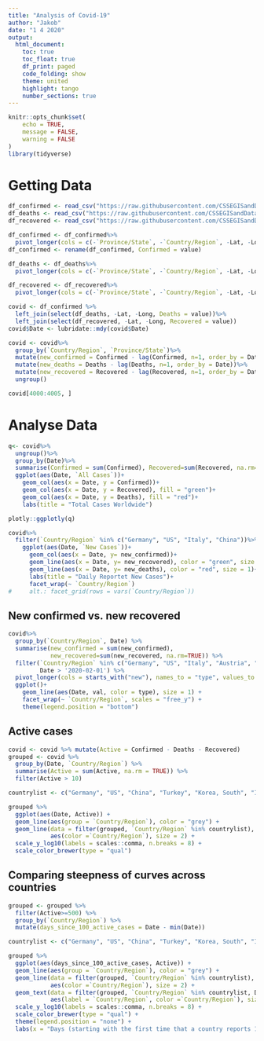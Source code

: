 ```yaml
---
title: "Analysis of Covid-19"
author: "Jakob"
date: "1 4 2020"
output: 
  html_document:
    toc: true
    toc_float: true
    df_print: paged
    code_folding: show  
    theme: united
    highlight: tango
    number_sections: true
---
```


```r
knitr::opts_chunk$set(
	echo = TRUE,
	message = FALSE,
	warning = FALSE
)
library(tidyverse)
```

# Getting Data
```r

df_confirmed <- read_csv("https://raw.githubusercontent.com/CSSEGISandData/COVID-19/master/csse_covid_19_data/csse_covid_19_time_series/time_series_covid19_confirmed_global.csv")
df_deaths <- read_csv("https://raw.githubusercontent.com/CSSEGISandData/COVID-19/master/csse_covid_19_data/csse_covid_19_time_series/time_series_covid19_deaths_global.csv")
df_recovered <- read_csv("https://raw.githubusercontent.com/CSSEGISandData/COVID-19/master/csse_covid_19_data/csse_covid_19_time_series/time_series_covid19_recovered_global.csv")

df_confirmed <- df_confirmed%>%
  pivot_longer(cols = c(-`Province/State`, -`Country/Region`, -Lat, -Long), names_to = "Date")
df_confirmed <- rename(df_confirmed, Confirmed = value)

df_deaths <- df_deaths%>%
  pivot_longer(cols = c(-`Province/State`, -`Country/Region`, -Lat, -Long), names_to = "Date")

df_recovered <- df_recovered%>%
  pivot_longer(cols = c(-`Province/State`, -`Country/Region`, -Lat, -Long), names_to = "Date")

covid <- df_confirmed %>%
  left_join(select(df_deaths, -Lat, -Long, Deaths = value))%>%
  left_join(select(df_recovered, -Lat, -Long, Recovered = value))
covid$Date <- lubridate::mdy(covid$Date)

covid <- covid%>%
  group_by(`Country/Region`, `Province/State`)%>%
  mutate(new_confirmed = Confirmed - lag(Confirmed, n=1, order_by = Date))%>%
  mutate(new_deaths = Deaths - lag(Deaths, n=1, order_by = Date))%>%
  mutate(new_recovered = Recovered - lag(Recovered, n=1, order_by = Date))%>%
  ungroup()

covid[4000:4005, ]
```

# Analyse Data
```r
q<- covid%>%
  ungroup()%>%
  group_by(Date)%>%
  summarise(Confirmed = sum(Confirmed), Recovered=sum(Recovered, na.rm=TRUE), Deaths=sum(Deaths))%>%
  ggplot(aes(Date, `All Cases`))+
    geom_col(aes(x = Date, y = Confirmed))+
    geom_col(aes(x = Date, y = Recovered), fill = "green")+
    geom_col(aes(x = Date, y = Deaths), fill = "red")+
    labs(title = "Total Cases Worldwide")

plotly::ggplotly(q)

covid%>%
  filter(`Country/Region` %in% c("Germany", "US", "Italy", "China"))%>%
    ggplot(aes(Date, `New Cases`))+
      geom_col(aes(x = Date, y= new_confirmed))+
      geom_line(aes(x = Date, y= new_recovered), color = "green", size = 1)+
      geom_line(aes(x = Date, y= new_deaths), color = "red", size = 1)+
      labs(title = "Daily Reportet New Cases")+
      facet_wrap(~ `Country/Region`)
#     alt.: facet_grid(rows = vars(`Country/Region`))


```

## New confirmed vs. new recovered

```r
covid%>%
  group_by(`Country/Region`, Date) %>%
  summarise(new_confirmed = sum(new_confirmed), 
            new_recovered=sum(new_recovered, na.rm=TRUE)) %>%
  filter(`Country/Region` %in% c("Germany", "US", "Italy", "Austria", "China", "Korea, South"), 
         Date > '2020-02-01') %>%
  pivot_longer(cols = starts_with("new"), names_to = "type", values_to = "val") %>%
  ggplot()+
    geom_line(aes(Date, val, color = type), size = 1) +
    facet_wrap(~ `Country/Region`, scales = "free_y") +
    theme(legend.position = "bottom")
```


## Active cases
```r
covid <- covid %>% mutate(Active = Confirmed - Deaths - Recovered)
grouped <- covid %>% 
  group_by(Date, `Country/Region`) %>%
  summarise(Active = sum(Active, na.rm = TRUE)) %>%
  filter(Active > 10) 

countrylist <- c("Germany", "US", "China", "Turkey", "Korea, South", "Italy", "Russia", "Japan")

grouped %>%
  ggplot(aes(Date, Active)) +
  geom_line(aes(group = `Country/Region`), color = "grey") +
  geom_line(data = filter(grouped, `Country/Region` %in% countrylist), 
            aes(color =`Country/Region`), size = 2) +
  scale_y_log10(labels = scales::comma, n.breaks = 8) +
  scale_color_brewer(type = "qual")

```

## Comparing steepness of curves across countries
```r
grouped <- grouped %>% 
  filter(Active>=500) %>% 
  group_by(`Country/Region`) %>% 
  mutate(days_since_100_active_cases = Date - min(Date))

countrylist <- c("Germany", "US", "China", "Turkey", "Korea, South", "Italy",  "Japan",  "Austria")

grouped %>%
  ggplot(aes(days_since_100_active_cases, Active)) +
  geom_line(aes(group = `Country/Region`), color = "grey") +
  geom_line(data = filter(grouped, `Country/Region` %in% countrylist), 
            aes(color =`Country/Region`), size = 2) +
  geom_text(data = filter(grouped, `Country/Region` %in% countrylist, Date==max(Date)), 
            aes(label = `Country/Region`, color =`Country/Region`), size = 5,hjust = "left") +
  scale_y_log10(labels = scales::comma, n.breaks = 8) +
  scale_color_brewer(type = "qual") +
  theme(legend.position = "none") +
  labs(x = "Days (starting with the first time that a country reports 100 active cases)")

```


